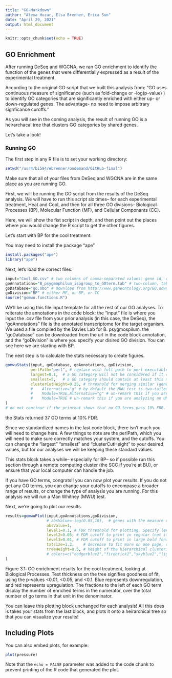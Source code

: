 ```yaml
---
title: "GO-Markdown"
author: "Alexa Huzar, Elsa Brenner, Erica Sun"
date: "April 29, 2021"
output: html_document
---
```


```r
knitr::opts_chunk$set(echo = TRUE)
```

## GO Enrichment

After running DeSeq and WGCNA, we ran GO enrichment to identify the function of the genes that were differentially expressed as a result of the experimental treatment.  

According to the original GO script that we built this analysis from: "GO uses continuous measure of significance (such as fold-change or -log(p-value) ) to identify GO categories that are significantly enriched with either up- or down-regulated genes. The advantage- no need to impose arbitrary signficance curoffs."  

As you will see in the coming analysis, the result of running GO is a heirarchacal tree that clusters GO categories by shared genes.  

Let's take a look!  

### Running GO 

The first step in any R file is to set your working directory:

```r
setwd("/usr4/bi594/ebrenner/ondemand/GitHub-final")
```

Make sure that all of your files from DeSeq and WGCNA are in the same place as you are running GO.  

First, we will be running the GO script from the results of the DeSeq analysis.  We will have to run this script six times-- for each experimental treatment, Heat and Cool, and then for all three GO divisions-- Biological Processes (BP), Molecular Function (MF), and Cellular Componants (CC).  

Here, we will show the fist script in depth, and then point out the places where you would change the R script to get the other figures.  

Let's start with BP for the cool treatment:

You may need to install the package "ape"

```r
install.packages("ape")
library("ape")
```

Next, let's load the correct files:

```r
input="Cool_GO.csv" # two columns of comma-separated values: gene id, continuous measure of significance. To perform standard GO enrichment analysis based on Fisher's exact test, use binary measure (0 or 1, i.e., either sgnificant or not).
goAnnotations="B_psygmophilum_isogroup_to_GOterm.tab" # two-column, tab-delimited, one line per gene, multiple GO terms separated by semicolon. If you have multiple lines per gene, use nrify_GOtable.pl prior to running this script.
goDatabase="go.obo" # download from http://www.geneontology.org/GO.downloads.ontology.shtml
goDivision="BP" # either MF, or BP, or CC
source("gomwu.functions.R")
```

We'll be using this file input template for all the rest of our GO analyses.  To reiterate the annotations in the code block: 
the "input" file is where you input the .csv file from your prior analysis (in this case, the DeSeq), 
the "goAnnotations" file is the annotated transcriptome for the target organism.  We used a file compiled by the Davies Lab for B. psygmospilum.
the "goDatabase" can be downloaded from the url in the code block annotation,
and the "goDivision" is where you specify your disired GO division.  You can see here we are starting with BP.  

The next step is to calculate the stats necessary to create figures.  

```r
gomwuStats(input, goDatabase, goAnnotations, goDivision,
           perlPath="perl", # replace with full path to perl executable if it is not in your system's PATH already
           largest=0.1,  # a GO category will not be considered if it contains more than this fraction of the total number of genes
           smallest=5,   # a GO category should contain at least this many genes to be considered
           clusterCutHeight=0.25, # threshold for merging similar (gene-sharing) terms. See README for details.
           #	Alternative="g" # by default the MWU test is two-tailed; specify "g" or "l" of you want to test for "greater" or "less" instead. 
           #	Module=TRUE,Alternative="g" # un-remark this if you are analyzing a SIGNED WGCNA module (values: 0 for not in module genes, kME for in-module genes). In the call to gomwuPlot below, specify absValue=0.001 (count number of "good genes" that fall into the module)
           #	Module=TRUE # un-remark this if you are analyzing an UNSIGNED WGCNA module 
) 
# do not continue if the printout shows that no GO terms pass 10% FDR.
```

the Stats returned 37 GO terms at 10% FDR.  

Since we standardized names in the last code block, there isn't much you will need to change here.  A few things to note are the perlPath, which you will need to make sure correctly matches your system, and the cutoffs.  You can change the "largest" "smallest" and "clusterCutHeight" to your desired values, but for our analyses we will be keeping these standard values.  

This stats block takes a while-- especially for BP-- so if possible run this section through a remote computing cluster (the SCC if you're at BU), or ensure that your local computer can handle the job.  

If you have GO terms, congrats!! you can now plot your results.  If you do not get any GO terms, you can change your cutoffs to encompase a broader range of results, or change the type of analysis you are running.  For this analysis we will run a Man Whitney (MWU) test.    

Next, we're going to plot our results.  

```r
results=gomwuPlot(input,goAnnotations,goDivision,
                  #	absValue=-log(0.05,10),  # genes with the measure value exceeding this will be counted as "good genes". Specify absValue=0.001 if you are doing Fisher's exact test for standard GO enrichment or analyzing a WGCNA module (all non-zero genes = "good genes").
                  absValue=1,
                  level1=0.1, # FDR threshold for plotting. Specify level1=1 to plot all GO categories containing genes exceeding the absValue.
                  level2=0.05, # FDR cutoff to print in regular (not italic) font.
                  level3=0.01, # FDR cutoff to print in large bold font.
                  txtsize=1.2,    # decrease to fit more on one page, or increase (after rescaling the plot so the tree fits the text) for better "word cloud" effect
                  treeHeight=0.5, # height of the hierarchical clustering tree
                  #	colors=c("dodgerblue2","firebrick1","skyblue2","lightcoral") # these are default colors, un-remar and change if needed
)
```
Figure 3.1: GO enrichment results for the cool treatment, looking at Biological Processes.  Text thickness on the tree signifies goodness of fit, using the p-values <0.01, <0.05, and <0.1.  Blue represents downregulation, and red represents upregulation.  The fractions to the left of each GO term display the number of enriched terms in the numerator, over the total number of go terms in that unit in the denominator.  

You can leave this plotting block unchanged for each analysis! All this does is takes your stats from the last block, and plots it onto a heirarchical tree so that you can visualize your results!  

## Including Plots

You can also embed plots, for example:

```r
plot(pressure)
```

Note that the `echo = FALSE` parameter was added to the code chunk to prevent printing of the R code that generated the plot.
